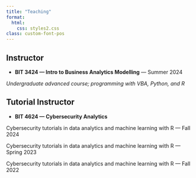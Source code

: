 ```yaml
---
title: "Teaching"
format:
  html:
    css: styles2.css
class: custom-font-pos
---
```


## Instructor

-   **BIT 3424 — Intro to Business Analytics Modelling** — Summer 2024

*Undergraduate advanced course; programming with VBA, Python, and R*

## Tutorial Instructor

-   **BIT 4624 — Cybersecurity Analytics**

Cybersecurity tutorials in data analytics and machine learning with R — Fall 2024

Cybersecurity tutorials in data analytics and machine learning with R — Spring 2023

Cybersecurity tutorials in data analytics and machine learning with R — Fall 2022
